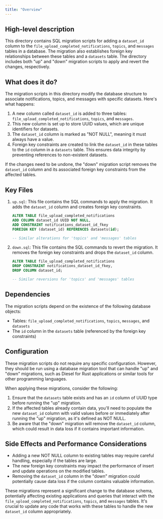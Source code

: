 ```yaml
---
title: "Overview"
---
```


## High-level description
This directory contains SQL migration scripts for adding a `dataset_id` column to the `file_upload_completed_notifications`, `topics`, and `messages` tables in a database. The migration also establishes foreign key relationships between these tables and a `datasets` table. The directory includes both "up" and "down" migration scripts to apply and revert the changes, respectively.

## What does it do?
The migration scripts in this directory modify the database structure to associate notifications, topics, and messages with specific datasets. Here's what happens:

1. A new column called `dataset_id` is added to three tables: `file_upload_completed_notifications`, `topics`, and `messages`.
2. This new column is set up to store UUID values, which are unique identifiers for datasets.
3. The `dataset_id` column is marked as "NOT NULL", meaning it must always have a value.
4. Foreign key constraints are created to link the `dataset_id` in these tables to the `id` column in a `datasets` table. This ensures data integrity by preventing references to non-existent datasets.

If the changes need to be undone, the "down" migration script removes the `dataset_id` column and its associated foreign key constraints from the affected tables.

## Key Files

1. `up.sql`: This file contains the SQL commands to apply the migration. It adds the `dataset_id` column and creates foreign key constraints.

   ```sql
   ALTER TABLE file_upload_completed_notifications
   ADD COLUMN dataset_id UUID NOT NULL,
   ADD CONSTRAINT notifications_dataset_id_fkey
   FOREIGN KEY (dataset_id) REFERENCES datasets(id);

   -- Similar alterations for 'topics' and 'messages' tables
   ```

2. `down.sql`: This file contains the SQL commands to revert the migration. It removes the foreign key constraints and drops the `dataset_id` column.

   ```sql
   ALTER TABLE file_upload_completed_notifications
   DROP CONSTRAINT notifications_dataset_id_fkey,
   DROP COLUMN dataset_id;

   -- Similar reversions for 'topics' and 'messages' tables
   ```

## Dependencies
The migration scripts depend on the existence of the following database objects:
- Tables: `file_upload_completed_notifications`, `topics`, `messages`, and `datasets`
- The `id` column in the `datasets` table (referenced by the foreign key constraints)

## Configuration
These migration scripts do not require any specific configuration. However, they should be run using a database migration tool that can handle "up" and "down" migrations, such as Diesel for Rust applications or similar tools for other programming languages.

When applying these migrations, consider the following:
1. Ensure that the `datasets` table exists and has an `id` column of UUID type before running the "up" migration.
2. If the affected tables already contain data, you'll need to populate the new `dataset_id` column with valid values before or immediately after running the "up" migration, as it's defined as NOT NULL.
3. Be aware that the "down" migration will remove the `dataset_id` column, which could result in data loss if it contains important information.

## Side Effects and Performance Considerations
- Adding a new NOT NULL column to existing tables may require careful handling, especially if the tables are large.
- The new foreign key constraints may impact the performance of insert and update operations on the modified tables.
- Removing the `dataset_id` column in the "down" migration could potentially cause data loss if the column contains valuable information.

These migrations represent a significant change to the database schema, potentially affecting existing applications and queries that interact with the `file_upload_completed_notifications`, `topics`, and `messages` tables. It's crucial to update any code that works with these tables to handle the new `dataset_id` column appropriately.